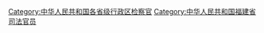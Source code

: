 [[Category:中华人民共和国各省级行政区检察官|Category:中华人民共和国各省级行政区检察官]]
[[Category:中华人民共和国福建省司法官员|Category:中华人民共和国福建省司法官员]]